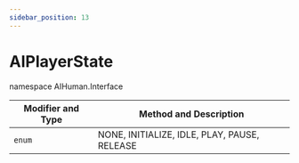 ```yaml
---
sidebar_position: 13
---
```


# AIPlayerState

namespace AIHuman.Interface

| Modifier and Type | Method and Description |
| ----------------- | ---------------------- |
| `enum`   | NONE, INITIALIZE, IDLE, PLAY, PAUSE, RELEASE |

